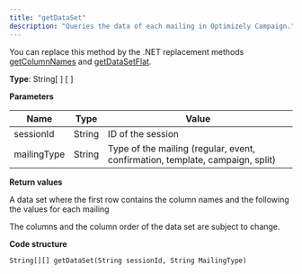 ```yaml
---
title: "getDataSet"
description: "Queries the data of each mailing in Optimizely Campaign."
---
```


You can replace this method by the .NET replacement methods [getColumnNames](/optimizely-campaign/docs/getcolumnnames-mailingws) and [getDataSetFlat](/optimizely-campaign/docs/getdatasetflat-mailingws).

**Type**: String\[ \] \[ \]

**Parameters**

| Name        | Type   | Value                                                                         |
| ----------- | ------ | ----------------------------------------------------------------------------- |
| sessionId   | String | ID of the session                                                             |
| mailingType | String | Type of the mailing (regular, event, confirmation, template, campaign, split) |

**Return values**

A data set where the first row contains the column names and the following the values for each mailing

The columns and the column order of the data set are subject to change.

**Code structure**

`String[][] getDataSet(String sessionId, String MailingType)
`